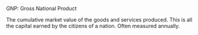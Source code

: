{{stub}}
GNP: Gross National Product

The cumulative market value of the goods and services produced. This is all the capital earned by the citizens of a nation. Often measured annually.